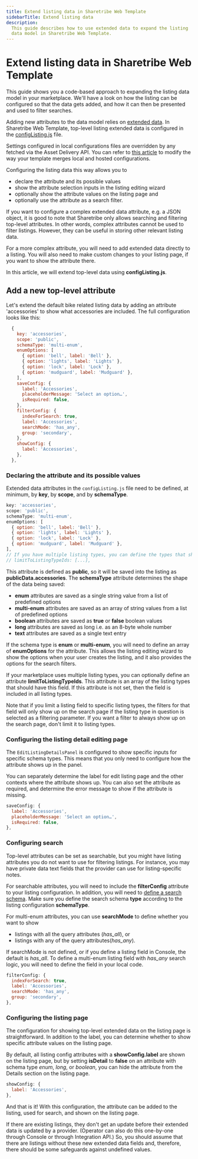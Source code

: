 ```yaml
---
title: Extend listing data in Sharetribe Web Template
sidebarTitle: Extend listing data
description:
  This guide describes how to use extended data to expand the listing
  data model in Sharetribe Web Template.
---
```



# Extend listing data in Sharetribe Web Template

This guide shows you a code-based approach to expanding the listing data
model in your marketplace. We'll have a look on how the listing can be
configured so that the data gets added, and how it can then be presented
and used to filter searches.

Adding new attributes to the data model relies on
[extended data](/references/extended-data/). In Sharetribe Web Template,
top-level listing extended data is configured in the
[configListing.js](https://github.com/sharetribe/web-template/blob/main/src/config/configListing.js)
file.

<FileTree>
  <FileTree.Folder name="src" defaultOpen>
    <FileTree.Folder name="config" defaultOpen>
      <FileTree.File name="configListing.js" />
    </FileTree.Folder>
  </FileTree.Folder>
</FileTree>

<Callout type="info">

Settings configured in local configurations files are overridden by any
fetched via the Asset Delivery API. You can refer to
[this article](/template/configuration/hosted-and-local-configurations/)
to modify the way your template merges local and hosted configurations.

</Callout>

Configuring the listing data this way allows you to

- declare the attribute and its possible values
- show the attribute selection inputs in the listing editing wizard
- optionally show the attribute values on the listing page and
- optionally use the attribute as a search filter.

If you want to configure a complex extended data attribute, e.g. a JSON
object, it is good to note that Sharetribe only allows searching and
filtering top-level attributes. In other words, complex attributes
cannot be used to filter listings. However, they can be useful in
storing other relevant listing data.

For a more complex attribute, you will need to add extended data
directly to a listing. You will also need to make custom changes to your
listing page, if you want to show the attribute there.

In this article, we will extend top-level data using
**configListing.js**.

## Add a new top-level attribute

Let's extend the default bike related listing data by adding an
attribute 'accessories' to show what accessories are included. The full
configuration looks like this:

```js
  {
    key: 'accessories',
    scope: 'public',
    schemaType: 'multi-enum',
    enumOptions: [
      { option: 'bell', label: 'Bell' },
      { option: 'lights', label: 'Lights' },
      { option: 'lock', label: 'Lock' },
      { option: 'mudguard', label: 'Mudguard' },
    ],
    saveConfig: {
      label: 'Accessories',
      placeholderMessage: 'Select an option…',
      isRequired: false,
    },
    filterConfig: {
      indexForSearch: true,
      label: 'Accessories',
      searchMode: 'has_any',
      group: 'secondary',
    },
    showConfig: {
      label: 'Accessories',
    },
  },
```

### Declaring the attribute and its possible values

Extended data attributes in the `configListing.js` file need to be
defined, at minimum, by **key**, by **scope**, and by **schemaType**.

```js
key: 'accessories',
scope: 'public',
schemaType: 'multi-enum',
enumOptions: [
  { option: 'bell', label: 'Bell' },
  { option: 'lights', label: 'Lights' },
  { option: 'lock', label: 'Lock' },
  { option: 'mudguard', label: 'Mudguard' },
],
// If you have multiple listing types, you can define the types that should have this field
// limitToListingTypeIds: [...],
```

This attribute is defined as **public**, so it will be saved into the
listing as **publicData.accessories**. The **schemaType** attribute
determines the shape of the data being saved:

- **enum** attributes are saved as a single string value from a list of
  predefined options
- **multi-enum** attributes are saved as an array of string values from
  a list of predefined options
- **boolean** attributes are saved as **true** or **false** boolean
  values
- **long** attributes are saved as long i.e. as an 8-byte whole number
- **text** attributes are saved as a single text entry

If the schema type is **enum** or **multi-enum**, you will need to
define an array of **enumOptions** for the attribute. This allows the
listing editing wizard to show the options when your user creates the
listing, and it also provides the options for the search filters.

If your marketplace uses multiple listing types, you can optionally
define an attribute **limitToListingTypeIds**. This attribute is an
array of the listing types that should have this field. If this
attribute is not set, then the field is included in all listing types.

<Callout type="info">

Note that if you limit a listing field to specific listing types, the
filters for that field will only show up on the search page if the
listing type in question is selected as a filtering parameter. If you
want a filter to always show up on the search page, don't limit it to
listing types.

</Callout>

### Configuring the listing detail editing page

The `EditListingDetailsPanel` is configured to show specific inputs for
specific schema types. This means that you only need to configure how
the attribute shows up in the panel.

You can separately determine the label for edit listing page and the
other contexts where the attribute shows up. You can also set the
attribute as required, and determine the error message to show if the
attribute is missing.

```js
saveConfig: {
  label: 'Accessories',
  placeholderMessage: 'Select an option…',
  isRequired: false,
},
```

### Configuring search

Top-level attributes can be set as searchable, but you might have
listing attributes you do not want to use for filtering listings. For
instance, you may have private data text fields that the provider can
use for listing-specific notes.

For searchable attributes, you will need to include the **filterConfig**
attribute to your listing configuration. In addition, you will need to
[define a search schema](/how-to/search/manage-search-schemas-with-sharetribe-cli/).
Make sure you define the search schema **type** according to the listing
configuration **schemaType**.

For multi-enum attributes, you can use **searchMode** to define whether
you want to show

- listings with all the query attributes (_has_all_), or
- listings with any of the query attributes(_has_any_).

If searchMode is not defined, or if you define a listing field in
Console, the default is _has_all_. To define a multi-enum listing field
with _has_any_ search logic, you will need to define the field in your
local code.

```js
filterConfig: {
  indexForSearch: true,
  label: 'Accessories',
  searchMode: 'has_any',
  group: 'secondary',
},
```

### Configuring the listing page

The configuration for showing top-level extended data on the listing
page is straightforward. In addition to the label, you can determine
whether to show specific attribute values on the listing page.

By default, all listing config attributes with a **showConfig.label**
are shown on the listing page, but by setting **isDetail** to **false**
on an attribute with schema type _enum_, _long_, or _boolean_, you can
hide the attribute from the Details section on the listing page.

```js
showConfig: {
  label: 'Accessories',
},
```

And that is it! With this configuration, the attribute can be added to
the listing, used for search, and shown on the listing page.

<Callout type="info">

If there are existing listings, they don't get an update before their
extended data is updated by a provider. (Operator can also do this
one-by-one through Console or through Integration API.) So, you should
assume that there are listings without these new extended data fields
and, therefore, there should be some safeguards against undefined
values.

</Callout>
